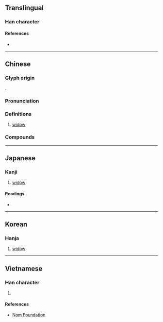{{character info/new}}
==Translingual==

===Han character===
{{Han char|rn=38|rad=女|as=17|sn=20|four=41463|canj=VMBU|ids=⿰女霜}}

====References====
* {{Han ref|kx=0273.430|dkj=06885|dj=0542.180|hdz=21090.070|uh=5B40|ud=23360|bh=C45C|bd=50268}}

----

==Chinese==
{{zh-forms}}

===Glyph origin===
{{Han etym}}
{{Han compound|女|霜|c1=s|c2=p|t1=woman|ls=psc}}.

===Pronunciation===
{{zh-pron
|m=shuāng
|c=soeng1,sung1
|mn=song
|mc=y
|oc=y
|ma=
|cat=n
}}

===Definitions===
{{zh-hanzi}}

# [[widow]]

===Compounds===
{{zh-der|孀居|孀母|居孀|富孀|孀妻|孀婦|遺孀}}

----

==Japanese==

===Kanji===
{{ja-kanji|grade=|rs=女17}}

# [[widow]]

====Readings====
* {{ja-readings|on=[[そう]] (sō)|kun=[[やもめ]] (yamome)}}

----

==Korean==

===Hanja===
{{ko-hanja|hangeul=상|rv=sang|mr=sang}}

# [[widow]]

----

==Vietnamese==

===Han character===
{{vi-readings|rs=女17|hanviet=sương}}

# {{defn|lang=vi|sort=女17}}

====References====
* [http://nomfoundation.org/common/nom_details.php?codepoint=5b40 Nom Foundation]